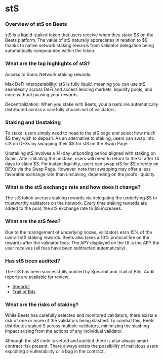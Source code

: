 # stS

### Overview of stS on Beets

stS is a liquid-staked token that users receive when they stake $S on the Beets platform. The value of stS naturally appreciates in relation to $S thanks to native network staking rewards from validator delegation being automatically compounded within the token.

### What are the top highlights of stS?

Access to Sonic Network staking rewards.

Max DeFi interoperability: stS is fully liquid, meaning you can use stS seamlessly across DeFi and access lending markets, liquidity pools, and more without pausing your rewards.

Decentralization: When you stake with Beets, your assets are automatically distributed across a carefully chosen set of validators.

### Staking and Unstaking

To stake, users simply need to head to the stS page and select how much $S they wish to deposit. As an alternative to staking, users can swap into stS on DEXs by swapping their $S for stS on the Swap Page.

Unstaking stS involves a 14-day unbonding period aligned with staking on Sonic. After initiating the unstake, users will need to return to the UI after 14 days to claim $S. For instant liquidity, users can swap stS for $S directly on DEXs via the Swap Page. However, note that swapping may offer a less favorable exchange rate than unstaking, depending on the pool’s liquidity.

### What is the stS exchange rate and how does it change?

The stS token accrues staking rewards via delegating the underlying $S to trustworthy validators on the network. Every time staking rewards are added to the pool, the stS exchange rate to $S increases.
### What are the stS fees?

Due to the management of underlying nodes, validators earn 15% of the overall stS staking rewards. Beets also takes a 10% protocol fee on the rewards after the validator fees. The APY displayed on the UI is the APY the user receives (all fees have been subtracted automatically).

### Has stS been audited?

The stS has been successfully audited by Spearbit and Trail of Bits. Audit reports are available for review:

-   [Spearbit](https://github.com/spearbit/portfolio/blob/master/pdfs/Beethoven-Sonic-Staking-Spearbit-Security-Review-December-2024.pdf)
-   [Trail of Bits](https://github.com/trailofbits/publications/blob/master/reviews/2025-01-beethovenx-sonicstaking-securityreview.pdf)

### What are the risks of staking?

While Beets has carefully selected and monitored validators, there exists a risk of one or more of the validators being slashed. To combat this, Beets distributes staked S across multiple validators, minimizing the slashing impact arising from the actions of any individual validator.

Although the stS code is vetted and audited there is also always smart contract risk present. There always exists the possibility of malicious users exploiting a vulnerability or a bug in the contract.
